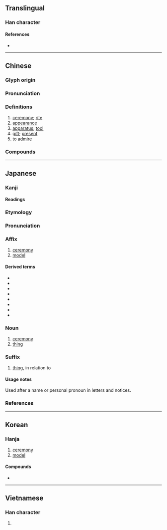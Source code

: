 {{also|仪}}
{{character info/new}}
==Translingual==

===Han character===
{{Han char|rn=9|rad=人|as=13|sn=15|four=28253|canj=OTGI|ids=⿰亻義}}

====References====
* {{Han ref|kx=0118.210|dkj=01172|dj=0251.050|hdz=10228.020|uh=5100|ud=20736|bh=BBF6|bd=48118}}

----

==Chinese==
{{zh-forms|s=仪}}

===Glyph origin===
{{Han etym}}

===Pronunciation===
{{zh-pron
|m=yí
|c=ji4
|mn=qz,tw,xm,zz:gî
|mn-t=ngi5
|mc=y
|oc=y
|ma=
|cat=n,v
}}

===Definitions===
{{zh-hanzi}}

# [[ceremony]]; [[rite]]
# [[appearance]]
# [[apparatus]]; [[tool]]
# [[gift]]; [[present]]
# to [[admire]]

===Compounds===
{{zh-der|儀仗隊|威儀孔時|來儀|光儀|光譜儀|儀式|儀容|中星儀|六分儀|八分儀|儀隊|儀狄|三儀|儀從|儀軌|儀器|心儀|儀曹|四分儀|儀檢|太儀|夜視儀器|律儀|地震儀|儀注|儀形|二儀|儀表板|地動儀|儀制|分光儀|天球儀|坤儀|儀仗|平板儀|容儀|威儀|儀態萬方|奠儀|兩儀|儀範|丰儀|天象儀|張儀舌|塵儀|儀禮|凶儀|失儀|儀門|土儀|司儀|光學儀器|儀表|典儀|儀賓|儀態萬千|儀態|地球儀|月球儀|水準儀|殯儀館|玉儀|禮儀|殯儀|母儀天下|母儀足式|月儀帖|漢官威儀|穴診儀|程儀|祭儀|潘安容儀|母儀|獻儀|渾天儀|日晷儀|昭儀|水平儀|游儀|書儀|朝儀|羅盤儀|薄儀|賀儀|節儀|菲儀|羽儀|贐儀|繪圖儀|經線儀|葬儀社|鳳凰來儀|赤道儀|簡儀|鴻儀|經緯儀|鍾儀楚奏|行儀|軌儀|風儀|表儀|行星儀|繁禮多儀|賻儀|迴轉儀|謝儀|象限儀|芝儀|鳳儀|三錄儀}}

----

==Japanese==

===Kanji===
{{ja-kanji|rs=人13}}

====Readings====
{{ja-readings
|goon=ぎ
|kanon=ぎ
|kun=よ-い, のり-, のっとる
|nanori=きたる, ただし, のり, よし
}}

{{ja-kanjitab|ぎ|yomi=o}}

===Etymology===
{{der|ja|ltc|儀|sort=き'}}

===Pronunciation===
{{ja-pron|yomi=o|ぎ|acc=1|acc_ref=DJR,NHK}}

===Affix===
{{ja-pos|affix|ぎ}}

# [[ceremony]]
# [[model]]

====Derived terms====
{{der-top}}
* {{ja-r|儀式|ぎしき|[[ceremony]]}}
* {{ja-r|地球儀|ちきゅうぎ|[[globe]]}}
* {{ja-r|天象儀|てんしょうぎ|[[planetarium]]}}
* {{ja-r|八分儀|はちぶんぎ}}
* {{ja-r|秘儀|ひぎ}}
* {{ja-r|難儀|なんぎ}}
* {{ja-r|礼儀|れいぎ}}
* {{ja-r|六分儀|ろくぶんぎ}}
{{der-bottom}}

===Noun===
{{ja-noun|ぎ}}

# [[ceremony]]
# [[thing]]

===Suffix===
{{ja-pos|suffix|ぎ}}

# [[thing]], in relation to

====Usage notes====
Used after a name or personal pronoun in letters and notices.

===References===
<references/>

----

==Korean==

===Hanja===
{{ko-hanja|hangeul=의|rv=ui|mr=ŭi}}

# [[ceremony]]
# [[model]]

====Compounds====
* {{ko-l|태양계의|[[orrery]]|太陽系儀}}

----

==Vietnamese==

===Han character===
{{vi-hantu|[[nghi]], [[nghe]], [[nghỉ]], [[nghè]], [[nghì]], [[ngơi]]|rs=人13}}

# {{defn|lang=vi|sort=人13}}